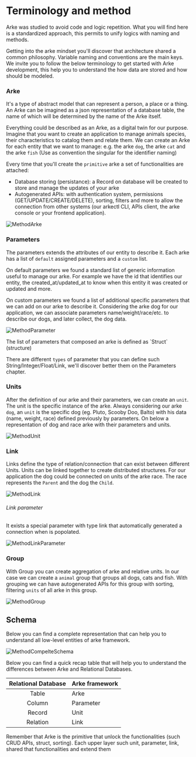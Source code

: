 # Terminology and method
Arke was studied to avoid code and logic repetition. What you will find here is a standardized approach, this permits
to unify logics with naming and methods.

Getting into the arke mindset you'll discover that architecture shared a common philosophy. Variable naming and conventions
are the main keys. We invite you to follow the below terminology to get started with Arke development, this help you to
understand the how data are stored and how should be modeled.


### Arke
It's a type of abstract model that can represent a person, a place or a thing. An Arke can be imagined as a json
representation of a database table, the name of which will be determined by the name of the Arke itself.

Everything could be described as an Arke, as a digital twin for our purpose.
Imagine that you want to create an application to manage animals species, their characteristics to catalog them and relate them.
We can create an Arke for each entity that we want to manage: e.g. the arke `dog`, the arke `cat` and the arke `fish`
(Use as convention the singular for the identifier naming)

Every time that you'll create the `primitive` arke a set of functionalities are attached:
- Database storing (persistance): a Record on database will be created to store and manage the updates of your arke
- Autogenerated APIs: with authentication system, permissions (GET/UPDATE/CREATE/DELETE), sorting, filters and more to
allow the connection from other systems (our arkectl CLI, APIs client, the arke console or your frontend application).

![MethodArke](/method/method_arke.png)

### Parameters

The parameters extends the attributes of our entity to describe it. Each arke has a list of `default` assigned parameters
and a `custom` list.

On default parameters we found a standard list of generic information useful to manage our arke. For example we have the
id that identifies our entity, the created_at/updated_at to know when this entity it was created or updated and more.

On custom parameters we found a list of additional specific parameters that we can add on our arke to describe it.
Considering the arke dog for our application, we can associate parameters name/weight/race/etc. to describe our
dogs, and later collect, the dog data.

![MethodParameter](/method/method_parameter.png)

<Callout type="info">
   The list of parameters that composed an arke is defined as `Struct` (structure)
</Callout>

There are different `types` of parameter that you can define such String/Integer/Float/Link, we'll discover better them on the
Parameters chapter.

### Units

After the definition of our arke and their parameters, we can create an `unit`.
The unit is the specific instance of the arke. Always considering our arke `dog`, an `unit` is the
specific dog (eg. Pluto, Scooby Doo, Balto) with his data (name, weight, race) defined previously by parameters. On below
a representation of dog and race arke with their parameters and units.

![MethodUnit](/method/method_unit.png)

### Link

Links define the type of relation/connection that can exist between different Units.
Units can be linked together to create distributed structures. For our application the dog could be connected on units
of the arke race. The race represents the `Parent` and the dog the `Child`.

![MethodLink](/method/method_link.png)

###### Link parameter

It exists a special parameter with type link that automatically generated a connection when is popolated.

![MethodLinkParameter](/method/method_link_parameter.png)

### Group

With Group you can create aggregation of arke and relative units. In our case we can create a `animal` group that
groups all dogs, cats and fish. With grouping we can have autogenerated APIs for this group with sorting, filtering `units`
of all arke in this group.

![MethodGroup](/method/method_group.png)

## Schema

Below you can find a complete representation that can help you to understand all low-level entities of arke framework.

![MethodCompelteSchema](/method/method_complete_schema.png)

Below you can find a quick recap table that will help you to understand the differences between Arke and Relational Databases.

| Relational Database | Arke framework |
|:-------------------:|:---------------|
|        Table        | Arke           |
|       Column        | Parameter      |
|       Record        | Unit           |
|      Relation       | Link           |

<Callout type="info">
  Remember that Arke is the primitive that unlock the functionalities (such CRUD APIs, struct, sorting). Each
  upper layer such unit, parameter, link, shared that functionalities and extend them
</Callout>
